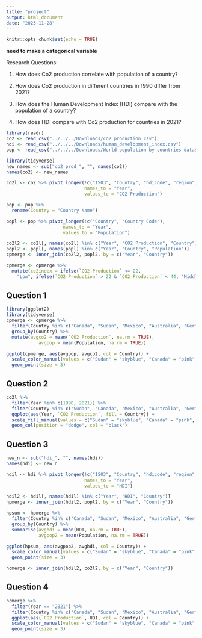 ```yaml
---
title: "project"
output: html_document
date: "2023-11-28"
---
```


```r
knitr::opts_chunk$set(echo = TRUE)
```
**need to make a categorical variable**

Research Questions:

1. How does Co2 production correlate with population of a country?


2. How does Co2 production in different countries in 1990 differ from 2021?


3. How does the Human Development Index (HDI) compare with the population of a country?


4. How does HDI compare with Co2 production for countries in 2021?


```r
library(readr)
co2 <- read_csv("../../../Downloads/co2_production.csv")
hdi <- read_csv("../../../Downloads/human_development_index.csv")
pop <- read_csv("../../../Downloads/World-population-by-countries-dataset.csv")
```
```r
library(tidyverse)
new_names <- sub("co2_prod_", "", names(co2))
names(co2) <- new_names

co2l <- co2 %>% pivot_longer(!c("ISO3", "Country", "hdicode", "region", "hdi_rank_2021"),
                             names_to = "Year",
                             values_to = "CO2 Production")

pop <- pop %>% 
  rename(Country = "Country Name")

popl <- pop %>% pivot_longer(!c("Country", "Country Code"),
                     names_to = "Year",
                     values_to = "Population")

```


```r
co2l2 <- co2l[, names(co2l) %in% c("Year", "CO2 Production", "Country")]
popl2 <- popl[, names(popl) %in% c("Year", "Country", "Population")]
cpmerge <- inner_join(co2l2, popl2, by = c("Year", "Country"))

cpmerge <- cpmerge %>% 
  mutate(co2index = ifelse(`CO2 Production` <= 22, 
    "Low", ifelse(`CO2 Production` > 22 & `CO2 Production` < 44, "Middle", "High")))


```

## Question 1

```r
library(ggplot2)
library(tidyverse)
cpmerge <- cpmerge %>% 
  filter(Country %in% c("Canada", "Sudan", "Mexico", "Australia", "Germany", "Japan"), na.rm = TRUE) %>%
  group_by(Country) %>% 
  mutate(avgco2 = mean(`CO2 Production`, na.rm = TRUE),
            avgpop = mean(Population, na.rm = TRUE))

ggplot(cpmerge, aes(avgpop, avgco2, col = Country)) +
  scale_color_manual(values = c("Sudan" = "skyblue", "Canada" = "pink", "Mexico" = "darkgreen", "Australia" = "maroon", "Germany" = "orange", "Japan" = "yellow")) +
  geom_point(size = 3)
```

## Question 2

```r
co2l %>% 
  filter(Year %in% c(1990, 2021)) %>% 
  filter(Country %in% c("Sudan", "Canada", "Mexico", "Australia", "Germany", "Japan")) %>% 
  ggplot(aes(Year, `CO2 Production`, fill = Country)) +
  scale_fill_manual(values = c("Sudan" = "skyblue", "Canada" = "pink", "Mexico" = "darkgreen", "Australia" = "maroon", "Germany" = "orange", "Japan" = "yellow")) +
  geom_col(position = "dodge", col = "black")
```

## Question 3

```r
new_n <- sub("hdi_", "", names(hdi))
names(hdi) <- new_n

hdil <- hdi %>% pivot_longer(!c("ISO3", "Country", "hdicode", "region", "rank_2021"),
                             names_to = "Year",
                             values_to = "HDI")
```


```r
hdil2 <- hdil[, names(hdil) %in% c("Year", "HDI", "Country")]
hpmerge <- inner_join(hdil2, popl2, by = c("Year", "Country"))
```


```r
hpsum <- hpmerge %>%
  filter(Country %in% c("Canada", "Sudan", "Mexico", "Australia", "Germany", "Japan"), na.rm = TRUE) %>%
  group_by(Country) %>%
  summarise(avghdi = mean(HDI, na.rm = TRUE),
            avgpop2 = mean(Population, na.rm = TRUE))

ggplot(hpsum, aes(avgpop2, avghdi, col = Country)) +
  scale_color_manual(values = c("Sudan" = "skyblue", "Canada" = "pink", "Mexico" = "darkgreen", "Australia" = "maroon", "Germany" = "orange", "Japan" = "yellow")) +
  geom_point(size = 3)
```

```r
hcmerge <- inner_join(hdil2, co2l2, by = c("Year", "Country"))
```

## Question 4

```r
hcmerge %>% 
  filter(Year == "2021") %>% 
  filter(Country %in% c("Canada", "Sudan", "Mexico", "Australia", "Germany", "Japan")) %>% 
  ggplot(aes(`CO2 Production`, HDI, col = Country)) +
  scale_color_manual(values = c("Sudan" = "skyblue", "Canada" = "pink", "Mexico" = "darkgreen", "Australia" = "maroon", "Germany" = "orange", "Japan" = "yellow")) +
  geom_point(size = 3)
```

